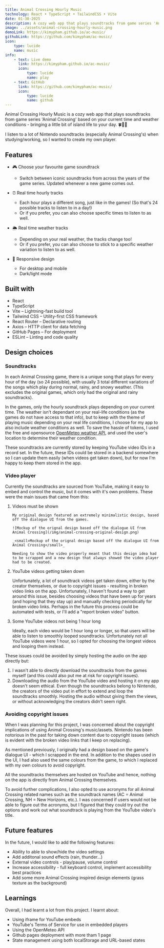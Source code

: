 ```yaml
---
title: Animal Crossing Hourly Music
technology: React • TypeScript • TailwindCSS • Vite
date: 01-30-2025
description: A cozy web app that plays soundtracks from game series 'Animal Crossing' based on your current time and weather conditions - bringing a little bit of island life to your day. 🍀🐶🐱
image: ../assets/animal-crossing-hourly-music.png
demoLink: https://kimypham.github.io/ac-music/
githubLink: https://github.com/kimypham/ac-music/
icon:
    type: lucide
    name: music
info:
    - text: Live demo
      link: https://kimypham.github.io/ac-music/
      icon:
          type: lucide
          name: play
    - text: GitHub
      link: https://github.com/kimypham/ac-music/
      icon:
          type: lucide
          name: github
---
```


Animal Crossing Hourly Music is a cozy web app that plays soundtracks from game series 'Animal Crossing' based on your current time and weather conditions - bringing a little bit of island life to your day. 🍀🐶🐱

I listen to a lot of Nintendo soundtracks (especially Animal Crossing's) when studying/working, so I wanted to create my own player.

## Features

- 🎮 Choose your favourite game soundtrack

    - Switch between iconic soundtracks from across the years of the game series. Updated whenever a new game comes out.

- ⏰ Real time hourly tracks

    - Each hour plays a different song, just like in the games! (So that's 24 possible tracks to listen to in a day!)
    - Or if you prefer, you can also choose specific times to listen to as well.

- 🌦️ Real time weather tracks

    - Depending on your real weather, the tracks change too!
    - Or if you prefer, you can also choose to stick to a specific weather variation to listen to as well.

- 📱 Responsive design

    - For desktop and mobile
    - Dark/light mode

## Built with

- React
- TypeScript
- Vite – Lightning-fast build tool
- Tailwind CSS – Utility-first CSS framework
- React Router – Declarative routing
- Axios – HTTP client for data fetching
- GitHub Pages – For deployment
- ESLint – Linting and code quality

## Design choices

### Soundtracks

In each Animal Crossing game, there is a unique song that plays for every hour of the day (so 24 possible), with usually 3 total different variations of the songs which play during normal, rainy, and snowy weather. (This excludes the original games, which only had the original and rainy soundtracks).

In the games, only the hourly soundtrack plays depending on your current time. The weather isn't dependant on your real-life conditions (as the games do not have access to that info), but to keep with the theme of playing music depending on your real life conditions, I choose for my app to also include weather conditions as well. To save the hassle of tokens, I used the free and opensource [OpenMeteo weather API](https://open-meteo.com/), and used the user's location to determine their weather condition.

These soundtracks are currently stored by keeping YouTube video IDs in a record set. In the future, these IDs could be stored in a backend somewhere so I can update them easily (when videos get taken down), but for now I'm happy to keep them stored in the app.

### Video player

Currently the soundtracks are sourced from YouTube, making it easy to embed and control the music, but it comes with it's own problems.
These were the main issues that came from this:

1.  Videos must be shown

        My original design featured an extremely minimalistic design, based off the dialogue UI from the games.

        ![Mockup of the orignal design based off the dialogue UI from Animal Crossing](/img/animal-crossing-original-design.png)

        _<small>Mockup of the orignal design based off the dialogue UI from Animal Crossing</small>_

        Needing to show the video properly meant that this design idea had to be scrapped and a new design that always showed the video player had to be created.

2.  YouTube videos getting taken down

    Unfortunately, a lot of soundtrack videos get taken down, either by the creator themselves, or due to copyright issues - resulting in broken video links on the app. Unfortunately, I haven't found a way to get around this issue, besides choosing videos that have been up for years (and hoping that they stay up) and manually checking periodically for broken video links. Perhaps in the future this process could be automated with tests, or I'll add a "report broken video" button.

3.  Some YouTube videos not being 1 hour long

    Ideally, each video would be 1 hour long or longer, so that users will be able to listen to smoothly looped soundtracks. Unfortunately not all YouTube videos were 1 hour, so I opted for choosing the longest videos and looping them instead.

These issues could be avoided by simply hosting the audio on the app directly but:

1. I wasn't able to directly download the soundtracks from the games myself (and this could also put me at risk for copyright issues).
2. Downloading the audio from the YouTube video and hosting it on my app doesn't seem ethical. Even though the soundtracks belong to Nintendo, the creators of the video put in effort to extend and loop the soundtracks smoothly. Hosting the audio without giving them the views, or without acknowledging the creators didn't seem right.

### Avoiding copyright issues

When I was planning for this project, I was concerned about the copyright implications of using Animal Crossing's music/assets. Nintendo has been notorious in the past for taking down content due to copyright issues (which is evident with the broken video links that I keep on replacing).

As mentioned previously, I originally had a design based on the game's dialogue UI - which I scrapped in the end. In addition to the shapes used in the UI, I had also used the same colours from the game, to which I replaced with my own colours to avoid copyright.

All the soundtracks themselves are hosted on YouTube and hence, nothing on the app is directly from Animal Crossing themselves.

To avoid further complications, I also opted to use acronyms for all Animal Crossing related names such as the soundtrack names (AC = Animal Crossing, NH = New Horizons, etc.). I was concerned if users would not be able to figure out the acronyms, but I figured that they could try out the options and work out what soundtrack is playing from the YouTube video's title.

## Future features

In the future, I would like to add the following features:

- Ability to able to show/hide the video settings
- Add additonal sound effects (rain, thunder...)
- External video controls - play/pause, volume control
- Increase accessibility - full keyboard control, implement accessibility best practices
- Add some more Animal Crossing inspired design elements (grass texture as the background)

## Learnings

Overall, I had learnt a lot from this project. I learnt about:

- Using iframe for YouTube embeds
- YouTube's Terms of Service for use in embedded players
- Using the OpenMeteo API
- Github pages deployment with more tham 1 page
- State management using both localStorage and URL-based states
